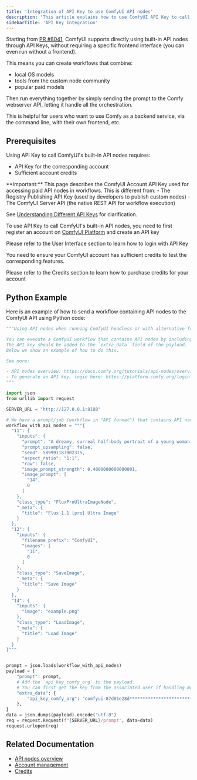 ```yaml
---
title: 'Integration of API Key to use ComfyUI API nodes'
description: 'This article explains how to use ComfyUI API Key to call ComfyUI API nodes in headless mode'
sidebarTitle: 'API Key Integration'
---
```


Starting from [PR #8041](https://github.com/comfyanonymous/ComfyUI/pull/8041), ComfyUI supports directly using built-in API nodes through API Keys, without requiring a specific frontend interface (you can even run without a frontend).

This means you can create workflows that combine:
- local OS models
- tools from the custom node community
- popular paid models

Then run everything together by simply sending the prompt to the Comfy webserver API, letting it handle all the orchestration.

This is helpful for users who want to use Comfy as a backend service, via the command line, with their own frontend, etc.

## Prerequisites

Using API Key to call ComfyUI's built-in API nodes requires:
- API Key for the corresponding account
- Sufficient account credits

<Note>
  **Important:** This page describes the ComfyUI Account API Key used for accessing paid API nodes in workflows. This is different from:
  - The Registry Publishing API Key (used by developers to publish custom nodes)
  - The ComfyUI Server API (the native REST API for workflow execution)
  
  See [Understanding Different API Keys](/registry/overview#understanding-different-api-keys-in-comfyui) for clarification.
</Note>

To use API Key to call ComfyUI's built-in API nodes, you need to first register an account on [ComfyUI Platform](https://platform.comfy.org/login) and create an API key

<Card title="Login with API Key" icon="link" href="/interface/user#logging-in-with-an-api-key">
Please refer to the User Interface section to learn how to login with API Key
</Card>

You need to ensure your ComfyUI account has sufficient credits to test the corresponding features.

<Card title="Credits" icon="link" href="/interface/credits">
Please refer to the Credits section to learn how to purchase credits for your account
</Card>


## Python Example

Here is an example of how to send a workflow containing API nodes to the ComfyUI API using Python code:

```python
"""Using API nodes when running ComfyUI headless or with alternative frontend

You can execute a ComfyUI workflow that contains API nodes by including an API key in the prompt.
The API key should be added to the `extra_data` field of the payload.
Below we show an example of how to do this.

See more:

- API nodes overview: https://docs.comfy.org/tutorials/api-nodes/overview
- To generate an API key, login here: https://platform.comfy.org/login
"""

import json
from urllib import request

SERVER_URL = "http://127.0.0.1:8188"

# We have a prompt/job (workflow in "API format") that contains API nodes.
workflow_with_api_nodes = """{
  "11": {
    "inputs": {
      "prompt": "A dreamy, surreal half-body portrait of a young woman meditating. She has a short, straight bob haircut dyed in pastel pink, with soft bangs covering her forehead. Her eyes are gently closed, and her hands are raised in a calm, open-palmed meditative pose, fingers slightly curved, as if levitating or in deep concentration. She wears a colorful dress made of patchwork-like pastel tiles, featuring clouds, stars, and rainbows. Around her float translucent, iridescent soap bubbles reflecting the rainbow hues. The background is a fantastical sky filled with cotton-candy clouds and vivid rainbow waves, giving the entire scene a magical, dreamlike atmosphere. Emphasis on youthful serenity, whimsical ambiance, and vibrant soft lighting.",
      "prompt_upsampling": false,
      "seed": 589991183902375,
      "aspect_ratio": "1:1",
      "raw": false,
      "image_prompt_strength": 0.4000000000000001,
      "image_prompt": [
        "14",
        0
      ]
    },
    "class_type": "FluxProUltraImageNode",
    "_meta": {
      "title": "Flux 1.1 [pro] Ultra Image"
    }
  },
  "12": {
    "inputs": {
      "filename_prefix": "ComfyUI",
      "images": [
        "11",
        0
      ]
    },
    "class_type": "SaveImage",
    "_meta": {
      "title": "Save Image"
    }
  },
  "14": {
    "inputs": {
      "image": "example.png"
    },
    "class_type": "LoadImage",
    "_meta": {
      "title": "Load Image"
    }
  }
}"""


prompt = json.loads(workflow_with_api_nodes)
payload = {
    "prompt": prompt,
    # Add the `api_key_comfy_org` to the payload.
    # You can first get the key from the associated user if handling multiple clients.
    "extra_data": {
        "api_key_comfy_org": "comfyui-87d01e28d*******************************************************"  # replace with actual key
    },
}
data = json.dumps(payload).encode("utf-8")
req = request.Request(f"{SERVER_URL}/prompt", data=data)
request.urlopen(req)

```

## Related Documentation

- [API nodes overview](https://docs.comfy.org/tutorials/api-nodes/overview)
- [Account management](https://docs.comfy.org/interface/user)
- [Credits](https://docs.comfy.org/interface/credits)
